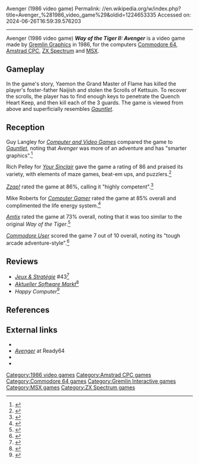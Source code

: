 Avenger (1986 video game)
Permalink: //en.wikipedia.org/w/index.php?title=Avenger_%281986_video_game%29&oldid=1224653335
Accessed on: 2024-06-26T16:59:39.576203



------
Avenger (1986 video game)
{{Short description|1986 video game}}
{{Infobox video game
| collapsible = 
| state = 
| italic title = 
| title = Way of the Tiger II: Avenger
| image = Avenger Way of the Tiger II video game cover.jpg
| alt = 
| caption = 
| developer = [[Gremlin Graphics]]
| publisher = [[Gremlin Graphics]]
| series = 
| engine = 
| platforms = [[Commodore 64]], [[Amstrad CPC]], [[ZX Spectrum]], [[MSX]]
| released = 1986
| genre = 
| modes = 
}}'''''Way of the Tiger II: Avenger''''' is a video game made by [[Gremlin Graphics]] in 1986, for the computers [[Commodore 64]], [[Amstrad CPC]], [[ZX Spectrum]] and [[MSX]].

==Gameplay==
In the game's story, Yaemon the Grand Master of Flame has killed the player's foster-father Naijish and stolen the Scrolls of Kettsuin. To recover the scrolls, the player has to find enough keys to penetrate the Quench Heart Keep, and then kill each of the 3 guards. The game is viewed from above and superficially resembles ''[[Gauntlet (arcade game)|Gauntlet]]''.

==Reception==
{{Video game reviews
| award1Pub = ''Sinclair User''
| award1 = SU Classic<ref>Game review, Sinclair User magazine, [[EMAP]], issue 57, December 1986, page 64</ref>
| award2Pub = ''Your Sinclair''
| award2 = YS Megagame<ref>Game review, Your Sinclair magazine, [[Dennis Publishing]], issue 12, December 1986, page 28</ref>
}}
Guy Langley for ''[[Computer and Video Games]]'' compared the game to ''[[Gauntlet (1985 video game)|Gauntlet]]'', noting that ''Avenger'' was more of an adventure and has "smarter graphics".<ref>{{cite web | url=https://archive.org/details/Computer_Video_Games_Issue_068_1987-06_EMAP_Publishing_GB/page/n31/mode/2up | title=Computer & Video Games - Issue 068 (1987-06)(EMAP Publishing)(GB) | date=June 1987 }}</ref>

Rich Pelley for ''[[Your Sinclair]]'' gave the game a rating of 86 and praised its variety, with elements of maze games, beat-em ups, and puzzlers.<ref>{{cite web | url=https://archive.org/details/your-sinclair-58/page/n49/mode/2up | title=Your Sinclair Magazine Issue 58 | date=October 1990 }}</ref>

''[[Zzap!64|Zzap!]]'' rated the game at 86%, calling it "highly competent".<ref>{{cite web | url=https://archive.org/details/zzapp_64_issue_022_600dpi/page/n29/mode/2up | title=Zzap! 64 Issue 022 (HQ) }}</ref>

Mike Roberts for ''[[Computer Gamer]]'' rated the game at 85% overall and complimented the life energy system.<ref>{{cite web | url=https://archive.org/details/Computer_Gamer_Issue_22_1987-01_Argus_Press_GB/page/n39/mode/2up | title=Computer Gamer - Issue 22 (1987-01)(Argus Press)(GB) | date=January 1987 }}</ref>

''[[Amtix]]'' rated the game at 73% overall, noting that it was too similar to the original ''Way of the Tiger''.<ref>{{cite web | url=https://archive.org/details/amtix-magazine-15/page/n124/mode/2up | title=Amtix Magazine Issue 15 | date=January 1987 }}</ref>

''[[Commodore User]]'' scored the game 7 out of 10 overall, noting its "tough arcade adventure-style".<ref>{{cite web | url=https://archive.org/details/commodore-user-magazine-40/page/n30/mode/2up | title=Commodore User Magazine Issue 40 | date=January 1987 }}</ref>

==Reviews==
*''[[:fr:Jeux et Stratégie|Jeux & Stratégie]]'' #43<ref>{{cite web | url=https://archive.org/details/jeux-et-strategie-43/page/70/mode/2up | title=Jeux & stratégie 43 | date=February 1987 }}</ref>
*''[[Aktueller Software Markt]]''<ref>{{cite web | url=https://archive.org/details/asm_magazine-1987-01/page/n51/mode/2up | title=Aktueller Software Markt (ASM) Magazine (January 1987) | date=January 1987 }}</ref>
*''Happy Computer''<ref>{{cite web | url=https://www.kultpower.de/archiv/heft_happycomputer_spielesonderheft-3_seite24 | title=Kultpower Archiv: Komplettscan Happy Computer Spielesonderheft 3 (1986) }}</ref>

==References==
{{reflist}}

==External links==
* {{moby game|/avenger_}}
* ''[https://ready64.org/giochi/scheda_gioco/id/915 Avenger]'' at Ready64
* {{gb64 game|id=509}}
* {{lemon64 game|id=181}}

[[Category:1986 video games]]
[[Category:Amstrad CPC games]]
[[Category:Commodore 64 games]]
[[Category:Gremlin Interactive games]]
[[Category:MSX games]]
[[Category:ZX Spectrum games]]


{{video-game-stub}}